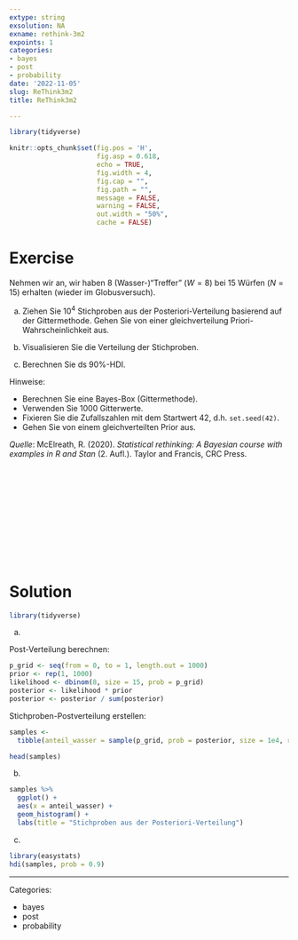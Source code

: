 ```yaml
---
extype: string
exsolution: NA
exname: rethink-3m2
expoints: 1
categories:
- bayes
- post
- probability
date: '2022-11-05'
slug: ReThink3m2
title: ReThink3m2

---
```




```r
library(tidyverse)
```


```r
knitr::opts_chunk$set(fig.pos = 'H',
                      fig.asp = 0.618,
                      echo = TRUE,
                      fig.width = 4,
                      fig.cap = "", 
                      fig.path = "",
                      message = FALSE,
                      warning = FALSE,
                      out.width = "50%",
                      cache = FALSE)

```








# Exercise




Nehmen wir an, wir haben 8 (Wasser-)"Treffer" ($W=8$) bei 15 Würfen ($N=15$) erhalten (wieder im Globusversuch).

a) Ziehen Sie $10^4$ Stichproben aus der Posteriori-Verteilung basierend auf der Gittermethode. Gehen Sie von einer gleichverteilung Priori-Wahrscheinlichkeit aus.

b) Visualisieren Sie die Verteilung der Stichproben.

b) Berechnen Sie ds 90%-HDI.


Hinweise:

- Berechnen Sie eine Bayes-Box (Gittermethode).
- Verwenden Sie 1000 Gitterwerte.
- Fixieren Sie die Zufallszahlen mit dem Startwert 42, d.h. `set.seed(42)`.
- Gehen Sie von einem gleichverteilten Prior aus.



*Quelle*: McElreath, R. (2020). *Statistical rethinking: A Bayesian course with examples in R and Stan* (2. Aufl.). Taylor and Francis, CRC Press.




</br>
</br>
</br>
</br>
</br>
</br>
</br>
</br>
</br>
</br>

# Solution

```r
library(tidyverse)
```


a) 

Post-Verteilung berechnen:

```r
p_grid <- seq(from = 0, to = 1, length.out = 1000)
prior <- rep(1, 1000)
likelihood <- dbinom(8, size = 15, prob = p_grid)
posterior <- likelihood * prior
posterior <- posterior / sum(posterior)
```

Stichproben-Postverteilung erstellen:

```r
samples <- 
  tibble(anteil_wasser = sample(p_grid, prob = posterior, size = 1e4, replace = TRUE))

head(samples)
```


b)

```r
samples %>% 
  ggplot() +
  aes(x = anteil_wasser) +
  geom_histogram() + 
  labs(title = "Stichproben aus der Posteriori-Verteilung")
```


c)


```r
library(easystats)
hdi(samples, prob = 0.9)
```









---

Categories: 

- bayes
- post
- probability

